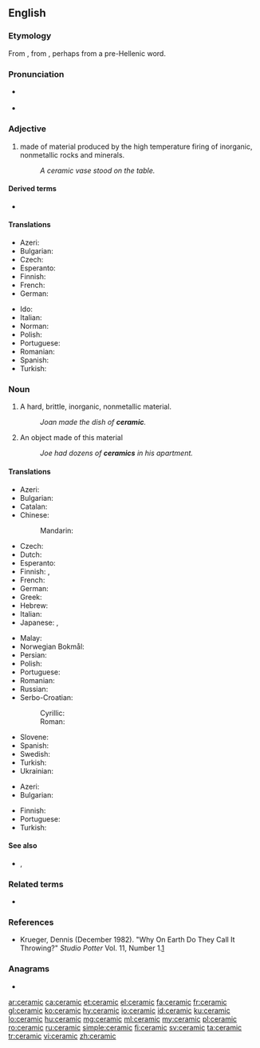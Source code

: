 ==English==
{{wikipedia}}

===Etymology===
From {{etyl|grc|en}} {{m|grc|κεραμικός||potter's}}, from {{m|grc|κέραμος||potter's clay}}, perhaps from a pre-Hellenic word.

===Pronunciation===
* {{a|GenAm|RP}} {{IPA|/səˈɹæmɪk/|lang=en}}
* {{rhymes|æmɪk|lang=en}}

===Adjective===
{{en-adj|-}}

# made of material produced by the high temperature firing of inorganic, nonmetallic rocks and minerals.
#: ''A ceramic vase stood on the table.''

====Derived terms====
* {{l|en|vitroceramic}}

====Translations====
{{trans-top|of or pertaining to ceramic as material}}
* Azeri: {{t|az|keramika}}
* Bulgarian: {{t|bg|керамичен|tr=keramičen|sc=Cyrl}}
* Czech: {{t|cs|keramický|m}}
* Esperanto: {{t|eo|ceramika}}
* Finnish: {{t+|fi|keraaminen}}
* French: {{t+|fr|céramique}}
* German: {{t+|de|keramisch}}
{{trans-mid}}
* Ido: {{t+|io|ceramikala}}
* Italian: {{t+|it|ceramico}}
* Norman: {{t|nrf|céramique}}
* Polish: {{t+|pl|ceramiczny}}
* Portuguese: {{t+|pt|cerâmico}}
* Romanian: {{t+|ro|ceramic|m|n}}
* Spanish: {{t|es|cerámico}}
* Turkish: {{t+|tr|seramik}}
{{trans-bottom}}

===Noun===
{{en-noun|~}}

# {{label|en|uncountable}} A hard, brittle, inorganic, nonmetallic material.
#: ''Joan made the dish of '''ceramic'''.''
# {{label|en|countable}} An object made of this material
#: ''Joe had dozens of '''ceramics''' in his apartment.''

====Translations====
{{trans-top|material}}
* Azeri: {{t|az|keramika}}
* Bulgarian: {{t+|bg|керамика|f|tr=keramika|sc=Cyrl}}
* Catalan: {{t|ca|ceràmica|f}}
* Chinese:
*: Mandarin: {{t+|cmn|陶瓷|tr=táocí|sc=Hani}}
* Czech: {{t|cs|keramika|f}}
* Dutch: {{t+|nl|keramiek|f}}
* Esperanto: {{t|eo|ceramiko}}
* Finnish: {{t+|fi|keramiikka}}, {{t|fi|keraami}}
* French: {{t+|fr|céramique|f}}
* German: {{t+|de|Keramik|f}}
* Greek: {{t+|el|κεραμική|f}}
* Hebrew: {{t+|he|קרמיקה|f|tr=qeramiqa|sc=Hebr}}
* Italian: {{t+|it|ceramica|f}}
* Japanese: {{t|ja|陶器|tr=とうき, tōki|sc=Jpan}}, {{t|ja|陶芸品|tr=とうげいひん, tōgeihin|sc=Jpan}}
{{trans-mid}}
* Malay: {{t|ms|seramik}}
* Norwegian Bokmål: {{t|nb|keramikk|m}}
* Persian: {{t+|fa|سرامیک|tr=serâmik|sc=fa-Arab}}
* Polish: {{t+|pl|ceramika|f}}
* Portuguese: {{t+|pt|cerâmica|f}}
* Romanian: {{t+|ro|ceramică|f}}
* Russian: {{t+|ru|кера́мика|f}}
* Serbo-Croatian:
*: Cyrillic: {{t|sh|керамика|f|sc=Cyrl}}
*: Roman: {{t+|sh|keramika|f}}
* Slovene: {{t+|sl|kerámika|f}}
* Spanish: {{t|es|ceramica|f}}
* Swedish: {{t+|sv|keramik}}
* Turkish: {{t+|tr|seramik}}
* Ukrainian: {{t+|uk|кераміка|f|tr=keramika|sc=Cyrl}}
{{trans-bottom}}

{{trans-top|object}}
* Azeri: {{t|az|keramika}}
* Bulgarian: {{t+|bg|керамика|f|sc=Cyrl}}
{{trans-mid}}
* Finnish: {{t|fi|keramiikkaesine}}
* Portuguese: {{t+|pt|cerâmica|f}}
* Turkish: {{t+|tr|seramik}}
{{trans-bottom}}

====See also====
* {{l|en|kaolin}}, {{l|en|kaoline}}

===Related terms===
* {{l|en|ceramics}}

===References===
* Krueger, Dennis (December 1982). "Why On Earth Do They Call It Throwing?" ''Studio Potter'' Vol. 11, Number 1.[http://www.studiopotter.org/articles/?art=art0001]

===Anagrams===
* {{l|en|racemic}}

[[ar:ceramic]]
[[ca:ceramic]]
[[et:ceramic]]
[[el:ceramic]]
[[fa:ceramic]]
[[fr:ceramic]]
[[gl:ceramic]]
[[ko:ceramic]]
[[hy:ceramic]]
[[io:ceramic]]
[[id:ceramic]]
[[ku:ceramic]]
[[lo:ceramic]]
[[hu:ceramic]]
[[mg:ceramic]]
[[ml:ceramic]]
[[my:ceramic]]
[[pl:ceramic]]
[[ro:ceramic]]
[[ru:ceramic]]
[[simple:ceramic]]
[[fi:ceramic]]
[[sv:ceramic]]
[[ta:ceramic]]
[[tr:ceramic]]
[[vi:ceramic]]
[[zh:ceramic]]